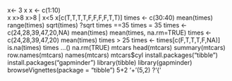 x<- 3
x
x <- c(1:10)  
x
x>8
x>8 | x<5
x[c(T,T,T,T,F,F,F,F,T,T)]
times <- c(30:40)
mean(times)
range(times)
sqrt(times)
?sqrt
times ==35
times = 35
times <- c(24,28,39,47,20,NA)
mean(times)
mean(times, na.rm=TRUE)
times <- c(24,28,39,47,20)
mean(times)
times > 25
times <- times[c(F,T,T,T,F,NA)]
is.na(times)
times
...()
na.rm(TRUE)
mtcars
head(mtcars)
summary(mtcars)
row.names(mtcars)
names(mtcars)
mtcars$cyl
install.packages("tibble")
install.packages("gapminder")
library(tibble)
library(gapminder)
browseVignettes(package = "tibble")
5+2
'+'(5,2)
?'{' 
